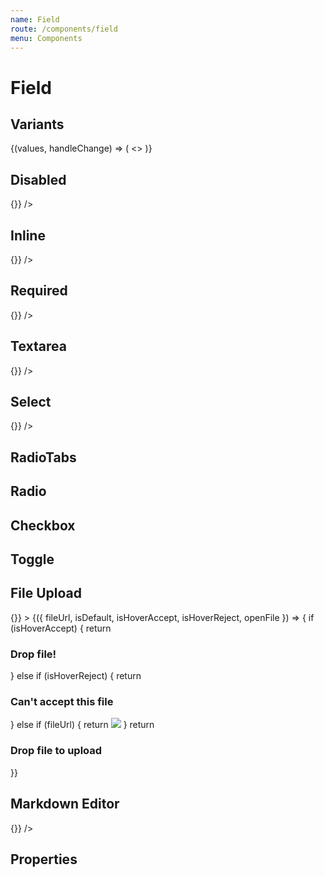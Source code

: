 ```yaml
---
name: Field
route: /components/field
menu: Components
---
```





# Field

## Variants

<Playground>
  <DoczForm initialValues={{ random: 'Test' }}>
    {(values, handleChange) => (
      <>
        <Field
          name="random"
          placeholder="Placeholder"
          fieldType="text"
          label="Label"
          hint="A hint"
          value={values.random}
          onChange={handleChange}/>
        <Field
          name="warning"
          placeholder="Placeholder"
          fieldType="text"
          label="Label"
          warning="A warning"
          value={values.warning}
          onChange={handleChange}
        />
        <Field
          name="error"
          placeholder="Placeholder"
          fieldType="text"
          label="Label"
          error="An error"
          value={values.error}
          onChange={handleChange}
        />
      </>
    )}
  </DoczForm>
</Playground>

## Disabled

<Playground>
  <Field
    name="random-three"
    placeholder="Placeholder"
    type="text"
    label="Label"
    disabled
    onChange={() => {}}
  />
</Playground>

## Inline

<Playground>
  <Field
    name="random-four"
    flexDirection="row"
    placeholder="Placeholder"
    fieldType="text"
    label="Label"
    required
    onChange={() => {}}
  />
</Playground>

## Required

<Playground>
  <Field
    name="random-five"
    placeholder="Placeholder"
    type="text"
    label="Label"
    required
    onChange={() => {}}
  />
</Playground>

## Textarea

<Playground>
  <Field
    name="random-zero"
    placeholder="Placeholder"
    type="textarea"
    label="Label"
    onChange={() => {}}
  />
</Playground>

## Select

<Playground>
  <Field
    name="random-zero"
    placeholder="Placeholder"
    type="select"
    label="Label"
    options={[
      { value: 'carrot', label: 'Carrot' },
      { value: 'madeleine', label: 'Madeleine (made with farm-fresh eggs' },
      { value: 'pumpkin', label: 'Pumpkin' }
    ]}
    onChange={() => {}}
  />
</Playground>

## RadioTabs

<Playground>
  <RadioGroup label="Label for input radios" groupName="choices" flexDirection="row" required>
    <Field fieldType="radioTab" name="choice_1" label="Choice 1" />
    <Field
      fieldType="radioTab"
      name="choice_2"
      label="Choice 2 very very very long incredible"
      checked
    />
    <Field fieldType="radioTab" name="choice_3" label="Choice 3" />
  </RadioGroup>
  <RadioGroup label="Label for input radios" groupName="choices" width={1 / 3} required>
    <Field fieldType="radioTab" name="choice_4" label="Choice 4" />
    <Field fieldType="radioTab" name="choice_5" label="Choice 5 very very very long incredible" />
    <Field fieldType="radioTab" name="choice_6" label="Choice 6" checked />
  </RadioGroup>
</Playground>

## Radio

<Playground>
  <RadioGroup label="Your favorite sauce" groupName="sauces">
    <Field name="sauces" fieldType="radio" value="mayonnaise" label="Mayonnaise" />
    <Field name="sauces" fieldType="radio" value="ketchup" label="Ketchup" checked />
    <Field name="sauces" fieldType="radio" value="barbecue" label="Barbecue" />
  </RadioGroup>
</Playground>

## Checkbox

<Playground>
  <FieldGroup label="Check the frameworks you already worked with">
    <Field name="react" fieldType="checkbox" label="React" />
    <Field name="angular" fieldType="checkbox" label="Angular" />
    <Field name="vue" fieldType="checkbox" label="Vue" checked />
  </FieldGroup>
</Playground>

## Toggle

<Playground>
  <Field name="switch" fieldType="toggle" label="Switch example" />
  <Field name="switch-disabled" fieldType="toggle" label="Disabled switch example" disabled />
</Playground>

## File Upload

<Playground>
  <Field
    name='random-fifteen'
    fieldType='fileupload'
    label='Filedrop example'
    onChange={() => {}}
  >
    {({ fileUrl, isDefault, isHoverAccept, isHoverReject, openFile }) => {
      if (isHoverAccept) {
        return <h3>Drop file!</h3>
      } else if (isHoverReject) {
        return <h3>Can't accept this file</h3>
      } else if (fileUrl) {
        return <img style={{maxWidth: '100%', maxHeight: '100%'}} src={fileUrl} />
      }
      return <h3>Drop file to upload</h3>
    }}
  </Field>
</Playground>

## Markdown Editor

<Playground>
  <Field
    name="random-fourteen"
    fieldType="mde"
    value="Something happening"
    placeholder="Placeholder"
    label="Markdown editor example"
    onChange={() => {}}
  />
</Playground>

## Properties

<Props of={Field} />
